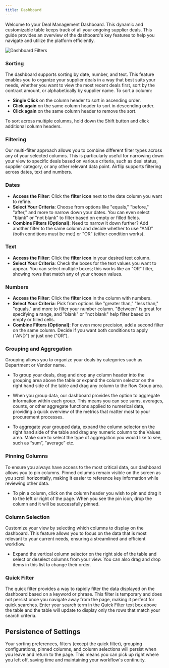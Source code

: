 ```yaml
---
title: Dashboard
---
```


Welcome to your Deal Management Dashboard. This dynamic and customizable table keeps track of all your ongoing supplier deals. This guide provides an overview of the dashboard's key features to help you navigate and utilize the platform efficiently.

![Dashboard Filters](/images/dealmanagement-dashboard.gif)

### **Sorting**

The dashboard supports sorting by date, number, and text. This feature enables you to organize your supplier deals in a way that best suits your needs, whether you want to view the most recent deals first, sort by the contract amount, or alphabetically by supplier name. To sort a column:

- **Single Click** on the column header to sort in ascending order.
- **Click again** on the same column header to sort in descending order.
- **Click again** on the same column header to remove the sort.

To sort across multiple columns, hold down the Shift button and click additional column headers.

### **Filtering**

Our multi-filter approach allows you to combine different filter types across any of your selected columns. This is particularly useful for narrowing down your view to specific deals based on various criteria, such as deal status, supplier category, or any other relevant data point. Airflip supports filtering across dates, text and numbers.

### Dates

- **Access the Filter**: Click the **filter icon** next to the date column you want to refine.
- **Select Your Criteria**: Choose from options like "equals," "before," "after," and more to narrow down your dates. You can even select "blank" or "not blank" to filter based on empty or filled fields.
- **Combine Filters (Optional)**: Need to narrow it down further? Add another filter to the same column and decide whether to use "AND" (both conditions must be met) or "OR" (either condition works).

### **Text**

- **Access the Filter**: Click the **filter icon** in your desired text column.
- **Select Your Criteria**: Check the boxes for the text values you want to appear. You can select multiple boxes; this works like an "OR" filter, showing rows that match any of your chosen values.

### **Numbers**

- **Access the Filter**: Click the **filter icon** in the column with numbers.
- **Select Your Criteria**: Pick from options like "greater than," "less than," "equals," and more to filter your number column. "Between" is great for specifying a range, and "blank" or "not blank" help filter based on empty or filled cells.
- **Combine Filters (Optional)**: For even more precision, add a second filter on the same column. Decide if you want both conditions to apply ("AND") or just one ("OR").

### **Grouping and Aggregation**

Grouping allows you to organize your deals by categories such as Department or Vendor name.

- To group your deals, drag and drop any column header into the grouping area above the table or expand the column selector on the right hand side of the table and drag any column to the Row Group area.

- When you group data, our dashboard provides the option to aggregate information within each group. This means you can see sums, averages, counts, or other aggregate functions applied to numerical data, providing a quick overview of the metrics that matter most to your procurement processes.

- To aggregate your grouped data, expand the column selector on the right hand side of the table and drag any numeric column to the Values area. Make sure to select the type of aggregation you would like to see, such as “sum”, “average” etc.

### **Pinning Columns**

To ensure you always have access to the most critical data, our dashboard allows you to pin columns. Pinned columns remain visible on the screen as you scroll horizontally, making it easier to reference key information while reviewing other data.

- To pin a column, click on the column header you wish to pin and drag it to the left or right of the page. When you see the pin icon, drop the column and it will be successfully pinned.

### **Column Selection**

Customize your view by selecting which columns to display on the dashboard. This feature allows you to focus on the data that is most relevant to your current needs, ensuring a streamlined and efficient workflow.

- Expand the vertical column selector on the right side of the table and select or deselect columns from your view. You can also drag and drop items in this list to change their order.

### **Quick Filter**

The quick filter provides a way to rapidly filter the data displayed on the dashboard based on a keyword or phrase. This filter is temporary and does not persist once you navigate away from the page, making it perfect for quick searches. Enter your search term in the Quick Filter text box above the table and the table will update to display only the rows that match your search criteria.

## **Persistence of Settings**

Your sorting preferences, filters (except the quick filter), grouping configurations, pinned columns, and column selections will persist when you leave and return to the page. This means you can pick up right where you left off, saving time and maintaining your workflow's continuity.
